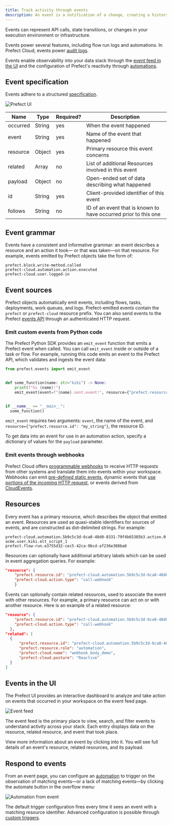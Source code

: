 ```yaml
---
title: Track activity through events
description: An event is a notification of a change, creating a history of activity in your stack.
---
```


Events can represent API calls, state transitions, or changes in your execution environment or infrastructure.

Events power several features, including flow run logs and automations.
In Prefect Cloud, events power [audit logs](/3.0/manage/cloud/manage-users/audit-logs/).

Events enable observability into your data stack through the [event feed in the UI](#events-in-the-cloud-ui) and the 
configuration of Prefect's reactivity through [automations](/3.0/automate/events/automations-triggers/).

## Event specification

Events adhere to a structured [specification](https://app.prefect.cloud/api/docs#tag/Events).

![Prefect UI](/3.0/img/ui/event-spec.png)

| Name     | Type   | Required? | Description                                                          |
| -------- | ------ | --------- | -------------------------------------------------------------------- |
| occurred | String | yes       | When the event happened                                              |
| event    | String | yes       | Name of the event that happened                                  |
| resource | Object | yes       | Primary resource this event concerns                             |
| related  | Array  | no        | List of additional Resources involved in this event                |
| payload  | Object | no        | Open-ended set of data describing what happened                   |
| id       | String | yes       | Client-provided identifier of this event                         |
| follows  | String | no        | ID of an event that is known to have occurred prior to this one |

## Event grammar

Events have a consistent and informative grammar: an event describes a resource and an action it took—
or that was taken—on that resource. For example, events emitted by Prefect objects take the form of:

```
prefect.block.write-method.called
prefect-cloud.automation.action.executed
prefect-cloud.user.logged-in
```

## Event sources

Prefect objects automatically emit events, including flows, tasks, deployments, work queues, and logs. 
Prefect-emitted events contain the `prefect` or `prefect-cloud` resource prefix. 
You can also send events to the Prefect 
[events API](https://app.prefect.cloud/api/docs#tag/Events) through an authenticated HTTP request.

### Emit custom events from Python code

The Prefect Python SDK provides an `emit_event` function that emits a Prefect event when called. You can call 
`emit_event` inside or outside of a task or flow. For example, running this code emits an event to the Prefect API, which validates and ingests the event data:

```python
from prefect.events import emit_event


def some_function(name: str="kiki") -> None:
    print(f"hi {name}!")
    emit_event(event=f"{name}.sent.event!", resource={"prefect.resource.id": f"coder.{name}"})


if __name__ == "__main__":
  some_function()
```

`emit_event` requires two arguments: `event`, the name of the event, and `resource={"prefect.resource.id": "my_string"}`, the resource ID.

To get data into an event for use in an automation action, specify a dictionary of values for the `payload` parameter. 

### Emit events through webhooks

Prefect Cloud offers [programmable webhooks](/3.0/automate/events/webhook-triggers/) to receive HTTP requests 
from other systems and translate them into events within your workspace. 
Webhooks can emit [pre-defined static events](/3.0/automate/events/webhook-triggers/#static-webhook-events), 
dynamic events that [use portions of the incoming HTTP request](/3.0/automate/events/webhook-triggers/#dynamic-webhook-events), or events derived from [CloudEvents](/3.0/automate/events/webhook-triggers/#accepting-cloudevents).

## Resources

Every event has a primary resource, which describes the object that emitted an event. 
Resources are used as quasi-stable identifiers for sources of events, and are constructed as dot-delimited strings. 
For example:

```
prefect-cloud.automation.5b9c5c3d-6ca0-48d0-8331-79f4b65385b3.action.0
acme.user.kiki.elt_script_1
prefect.flow-run.e3755d32-cec5-42ca-9bcd-af236e308ba6
```

Resources can optionally have additional arbitrary labels which can be used in event aggregation queries. 
For example:

```json
"resource": {
    "prefect.resource.id": "prefect-cloud.automation.5b9c5c3d-6ca0-48d0-8331-79f4b65385b3",
    "prefect-cloud.action.type": "call-webhook"
    }
```

Events can optionally contain related resources, used to associate the event with other resources.
For example, a primary resource can act on or with another resource. 
Here is an example of a related resource:

```json
"resource": {
    "prefect.resource.id": "prefect-cloud.automation.5b9c5c3d-6ca0-48d0-8331-79f4b65385b3.action.0",
    "prefect-cloud.action.type": "call-webhook"
  },
"related": [
  {
      "prefect.resource.id": "prefect-cloud.automation.5b9c5c3d-6ca0-48d0-8331-79f4b65385b3",
      "prefect.resource.role": "automation",
      "prefect-cloud.name": "webhook_body_demo",
      "prefect-cloud.posture": "Reactive"
  }
]
```

## Events in the UI

The Prefect UI provides an interactive dashboard to analyze and take action on events that occurred in your workspace on the event feed page.

![Event feed](/3.0/img/ui/event-feed.png)

The event feed is the primary place to view, search, and filter events to understand activity across your stack. 
Each entry displays data on the resource, related resource, and event that took place.

View more information about an event by clicking into it. You will see full details of an event's 
resource, related resources, and its payload.

## Respond to events

From an event page, you can configure an [automation](/3.0/automate/events/automations-triggers/) to trigger on 
the observation of matching events—or a lack of matching events—by clicking the automate button in the overflow menu:

![Automation from event](/3.0/img/ui/automation-from-event.png)

The default trigger configuration fires every time it sees an event with a matching resource identifier. 
Advanced configuration is possible through [custom triggers](/3.0/automate/events/custom-triggers/).
